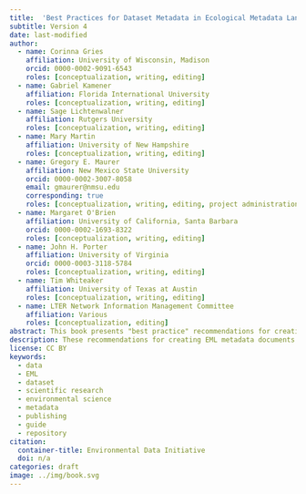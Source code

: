 ```yaml
---
title:  'Best Practices for Dataset Metadata in Ecological Metadata Language'
subtitle: Version 4
date: last-modified
author:
  - name: Corinna Gries
    affiliation: University of Wisconsin, Madison
    orcid: 0000-0002-9091-6543
    roles: [conceptualization, writing, editing]
  - name: Gabriel Kamener
    affiliation: Florida International University
    roles: [conceptualization, writing, editing]
  - name: Sage Lichtenwalner
    affiliation: Rutgers University
    roles: [conceptualization, writing, editing]
  - name: Mary Martin
    affiliation: University of New Hampshire
    roles: [conceptualization, writing, editing]
  - name: Gregory E. Maurer
    affiliation: New Mexico State University
    orcid: 0000-0002-3007-8058
    email: gmaurer@nmsu.edu
    corresponding: true
    roles: [conceptualization, writing, editing, project administration]
  - name: Margaret O'Brien
    affiliation: University of California, Santa Barbara
    orcid: 0000-0002-1693-8322
    roles: [conceptualization, writing, editing]
  - name: John H. Porter
    affiliation: University of Virginia
    orcid: 0000-0003-3118-5784
    roles: [conceptualization, writing, editing]
  - name: Tim Whiteaker
    affiliation: University of Texas at Austin
    roles: [conceptualization, writing, editing]
  - name: LTER Network Information Management Committee
    affiliation: Various
    roles: [conceptualization, editing]
abstract: This book presents "best practice" recommendations for creating metadata documents in the Ecological Metadata Language (EML), a widely accepted standard for research metadata exchange in the environmental sciences. The document focuses on the most common use-cases for EML, and recommends content and formatting for its most important and frequently-used metadata elements. As such, these recommendations can be applied to most research datasets that include EML metadata. There are also recommendations specific to the U.S. LTER Network and Environmental Data Initiative (EDI) repository. This is Version 4 of the book, updated in 2024 by the EML Best Practices Working Group of the LTER Network Information Management Committee.
description: These recommendations for creating EML metadata documents can be applied to most research datasets. This is Version 4 (2024), written by the LTER/EDI EML Best Practices Working Group. Find earlier versions [here](../history.qmd).
license: CC BY
keywords:
  - data
  - EML
  - dataset
  - scientific research
  - environmental science
  - metadata
  - publishing
  - guide
  - repository
citation: 
  container-title: Environmental Data Initiative
  doi: n/a
categories: draft
image: ../img/book.svg
---
```

